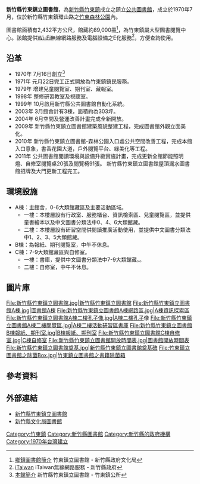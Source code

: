 {{主條目消歧義|'''新竹縣竹東鎮立圖書館'''、'''竹東鎮立圖書館'''、'''竹東圖書館'''重定向至此。本文介紹的是[[竹東鎮|竹東鎮]]一所[[公共圖書館|公共圖書館]]，關於[[新竹縣|新竹縣]]的[[公共圖書館|公共圖書館]]，詳見'''[[新竹縣公共圖書館列表|新竹縣公共圖書館列表]]'''。}}

{{Infobox library
| library_name       = 新竹縣竹東鎮立圖書館
| name_en            = Jhudong Township Library<br />Hsinchu county
| library_logo       = 
| image              = File:新竹縣竹東鎮立圖書館A棟.jpg
| caption            = A棟圖書館
| location           = {{ROC-TW}}[[新竹縣|新竹縣]][[竹東鎮|竹東鎮]]環山路1號
| coordinates        = {{Coord|24|44|0.528|N|121|05|2.0616|E|type:landmark|display=it}}
| type               = 鎮立圖書館
| num_branches       = 3棟館舍
| num_employees      =
| established        = 1970年7月
| items_collected    = 圖書、學術期刊、報紙、雜誌、專利、資料庫、地圖、文史
| collection_size    = 圖書約89,000冊 
| legal_deposit      = 
| req_to_access      = 開放予任何需要使用館藏與服務者
| budget             = 
| director           = 彭子修（2015－迄今）
| website            = [http://www.hcctt.gov.tw/library/  新竹縣竹東鎮立圖書館]
}}

'''新竹縣竹東鎮立圖書館'''，為[[新竹縣|新竹縣]][[竹東鎮|竹東鎮]]成立之鎮立[[公共圖書館|公共圖書館]]，成立於1970年7月，位於新竹縣竹東鎮環山路之[[竹東森林公園|竹東森林公園]]內。

圖書館面積有2,432平方公尺，館藏約89,000冊<ref>[http://www.hchcc.gov.tw/library/09towns/tow_b01_main.asp?bull_id=633 鄉鎮圖書館簡介] {{Wayback|url=http://www.hchcc.gov.tw/library/09towns/tow_b01_main.asp?bull_id=633 |date=20160304044226 }}竹東鎮立圖書館 - 新竹縣政府文化局</ref>，為竹東鎮屬大型圖書閱覽中心。該館提供[[Wi-Fi|Wi-Fi]]無線網路服務及電腦設備之E化服務<ref>[http://www.hsinchu.gov.tw/wifi/itaiwan.html iTaiwan] {{Wayback|url=http://www.hsinchu.gov.tw/wifi/itaiwan.html |date=20131224113142 }}iTaiwan無線網路服務 - 新竹縣政府</ref>，方便查詢使用。

== 沿革 ==
*1970年 7月16日創立<ref>[http://www.hcctt.gov.tw/library/home.jsp?mserno=201110030001&serno=201110030009&menudata=LibraryMenu&contlink=content/history.jsp 本館簡介] {{Wayback|url=http://www.hcctt.gov.tw/library/home.jsp?mserno=201110030001&serno=201110030009&menudata=LibraryMenu&contlink=content%2Fhistory.jsp |date=20191102021112 }}新竹縣竹東鎮立圖書館 - 竹東鎮公所</ref>
*1971年 元月22日完工正式開放為竹東鎮鎮民服務。
*1979年 增建兒童閱覽室、期刊室、藏報室。
*1998年 整修研習教室及視聽室。
*1999年 10月啟用新竹縣公共圖書館自動化系統。
*2003年 3月館舍計有3棟，面積約為303坪。
*2004年 6月空間及營運改善計畫完成全新開放。
*2009年 新竹縣竹東鎮立圖書館建築風貌整建工程，完成圖書館外觀立面美化。
*2010年 新竹縣竹東鎮立圖書館-森林公園入口處公共空間改善工程，完成本館入口意象，書香花園大道，戶外閱覽平台、綠美化等工程。
*2011年 公共圖書館閱讀環境與設備升級實施計畫，完成更新全館節能照明燈、自修室閱覽桌20張及閱覽椅91張。 新竹縣竹東鎮立圖書館屋頂漏水圖書館招牌及大門更新工程完工。

== 環境設施 ==
*A棟：主館舍，0-6大類館藏區及主要活動區域。
**一樓：本樓層設有行政室、服務櫃台、資訊檢索區、兒童閱覽區，並提供童書繪本以及中文圖書分類法中0、4、6大類館藏。
**二樓：本樓層設有研習空間供閱讀推廣活動使用，並提供中文圖書分類法中1、2、3、5大類館藏。
*B棟：為報紙、期刊閱覽室，中午不休息。
*C棟：7-9大類館藏區與自修室。
**一樓：書庫，提供中文圖書分類法中7-9大類館藏。。
**二樓：自修室，中午不休息。

== 圖片庫 ==
<gallery>
File:新竹縣竹東鎮立圖書館.jpg|新竹縣竹東鎮立圖書館
File:新竹縣竹東鎮立圖書館A棟.jpg|圖書館A棟
File:新竹縣竹東鎮立圖書館A棟網路區.jpg|A棟資訊探索區
File:新竹縣竹東鎮立圖書館A棟二樓孔子像.jpg|A棟二樓[[孔子|孔子]]像
File:新竹縣竹東鎮立圖書館A棟二樓閱覽區.jpg|A棟二樓活動研習區書庫
File:新竹縣竹東鎮立圖書館B棟報紙、期刊室.jpg|B棟報紙、期刊室
File:新竹縣竹東鎮立圖書館C棟自修室.jpg|C棟自修室
File:新竹縣竹東鎮立圖書館開放時間表.jpg|圖書館開放時間表
File:新竹縣竹東鎮立圖書館奠基.jpg|新竹縣竹東鎮立圖書館奠基碑
File:竹東鎮立圖書館之除菌Box.jpg|竹東鎮立圖書館之書籍除菌箱
</gallery>

== 參考資料 ==
{{Commons_category|Jhudong Township Library, Hsinchu County}}
{{Reflist}}

== 外部連結 ==
*[http://www.hcctt.gov.tw/library/ 新竹縣竹東鎮立圖書館] {{Wayback|url=http://www.hcctt.gov.tw/library/ |date=20191201024043 }}
*[https://web.archive.org/web/20130704023653/http://library.hchcc.gov.tw/library/index.asp 新竹縣文化局圖書館]

{{中華民國公立圖書館}}

[[Category:竹東鎮|Category:竹東鎮]]
[[Category:新竹縣圖書館|Category:新竹縣圖書館]]
[[Category:新竹縣的政府機構|Category:新竹縣的政府機構]]
[[Category:1970年台灣建立|Category:1970年台灣建立]]